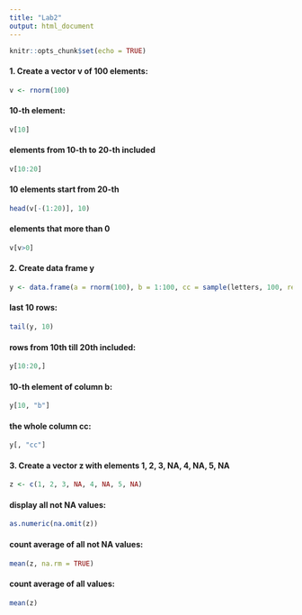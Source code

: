 ```yaml
---
title: "Lab2"
output: html_document
---
```

```r
knitr::opts_chunk$set(echo = TRUE)
```

#### 1. Create a vector v of 100 elements:
```r
v <- rnorm(100)
```
#### 10-th element:
```r
v[10]
```
#### elements from 10-th to 20-th included
```r
v[10:20]
```
#### 10 elements start from 20-th
```r
head(v[-(1:20)], 10)
```
#### elements that more than 0
```r
v[v>0]
```
#### 2. Create data frame y
```r
y <- data.frame(a = rnorm(100), b = 1:100, cc = sample(letters, 100, replace = TRUE))
```
#### last 10 rows:
```r
tail(y, 10)
```
#### rows from 10th till 20th included:
```r
y[10:20,]
```
#### 10-th element of column b:
```r
y[10, "b"]
```
####  the whole column cc:
```r
y[, "cc"]
```
#### 3. Create a vector z with elements 1, 2, 3, NA, 4, NA, 5, NA
```r
z <- c(1, 2, 3, NA, 4, NA, 5, NA)
```
#### display all not NA values:
```r
as.numeric(na.omit(z))
```
#### count average of all not NA values:
```r
mean(z, na.rm = TRUE)
```
#### count average of all values:
```r
mean(z)
```
